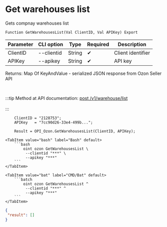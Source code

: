 ﻿---
sidebar_position: 1
---


# Get warehouses list
 Gets compnay warehouses list



`Function GetWarehousesList(Val ClientID, Val APIKey) Export`

  | Parameter | CLI option | Type | Required | Description |
  |-|-|-|-|-|
  | ClientID | --clientid | String | &#x2714; | Client identifier |
  | APIKey | --apikey | String | &#x2714; | API key |

  
  Returns:  Map Of KeyAndValue - serialized JSON response from Ozon Seller API

<br/>

:::tip
Method at API documentation: [post /v1/warehouse/list](https://docs.ozon.ru/api/seller/#operation/WarehouseAPI_WarehouseList)<br/>
<br/>
:::
<br/>


```bsl title="1C:Enterprise/OneScript code example"
    ClientID = "2128753";
    APIKey   = "7cc90d26-33e4-499b...";

    Result = OPI_Ozon.GetWarehousesList(ClientID, APIKey);
```
 

 <Tabs>
  
    <TabItem value="bash" label="Bash" default>
        ```bash
            oint ozon GetWarehousesList \
             --clientid "***" \
             --apikey "***"
        ```
    </TabItem>
  
    <TabItem value="bat" label="CMD/Bat" default>
        ```batch
            oint ozon GetWarehousesList ^
             --clientid "***" ^
             --apikey "***"
        ```
    </TabItem>
</Tabs>


```json title="Result"
{
 "result": []
}
```

